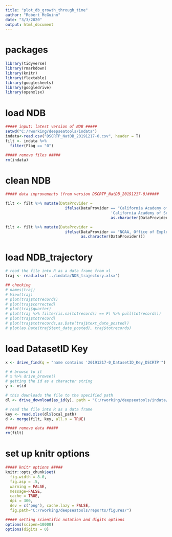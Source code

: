 ```yaml
---
title: "plot_db_growth_through_time"
author: "Robert McGuinn"
date: "3/3/2020"
output: html_document
---
```

# packages

``` r
library(tidyverse)
library(rmarkdown)
library(knitr)
library(flextable)
library(googlesheets)
library(googledrive)
library(openxlsx)

```

# load NDB

``` r
##### input: latest version of NDB #####
setwd("C:/rworking/deepseatools/indata")
indata<-read.csv("DSCRTP_NatDB_20191217-0.csv", header = T)
filt <- indata %>%
  filter(Flag == "0")

##### remove files #####
rm(indata)

```

# clean NDB

```r
##### data improvements (from version DSCRTP_NatDB_20191217-0)#####

filt <- filt %>% mutate(DataProvider =
                          ifelse(DataProvider == "California Academy of Sciences (CAS)",
                                              'California Academy of Sciences',
                                              as.character(DataProvider)))

filt <- filt %>% mutate(DataProvider =
                          ifelse(DataProvider == "NOAA, Office of Exploration and Research | Hawai’i Undersea Research Laboratory, University of Hawai’i", "NOAA, Office of Exploration and Research | Hawai'i Undersea Research Laboratory, University of Hawai'i", 
                                 as.character(DataProvider)))

```

# load NDB_trajectory

```r

# read the file into R as a data frame from xl
traj <- read.xlsx('../indata/NDB_trajectory.xlsx')

## checking
# names(traj)
# View(traj)
# plot(traj$totrecords)
# plot(traj$corrected)
# plot(traj$quarter)
# plot(traj %>% filter(is.na(totrecords) == F) %>% pull(totrecords))
# plot(traj$totrecord)
# plot(traj$totrecords,as.Date(traj$text_date_posted))
# plot(as.Date(traj$text_date_posted), traj$totrecords)


```

# load DatasetID Key

``` r

x <- drive_find(q = "name contains '20191217-0_DatasetID_Key_DSCRTP'")

# # browse to it
# x %>% drive_browse()
# getting the id as a character string
y <- x$id

# this downloads the file to the specified path
dl <- drive_download(as_id(y), path = "C:/rworking/deepseatools/indata/20191217-0_DatasetID_Key_DSCRTP.xlsx", overwrite = TRUE)

# read the file into R as a data frame
key <- read.xlsx(dl$local_path)
d <- merge(filt, key, all.x = TRUE)

##### remove data ##### 
rm(filt)

```

# set up knitr options

``` r

##### knitr options #####
knitr::opts_chunk$set(
  fig.width = 8.0, 
  fig.asp = .5, 
  warning = FALSE,
  message=FALSE,
  cache = TRUE,
  dpi = 300, 
  dev = c('png'), cache.lazy = FALSE, 
  fig.path="C:/rworking/deepseatools/reports/figures/") 

##### setting scientific notation and digits options
options(scipen=10000)
options(digits = 0)

```








